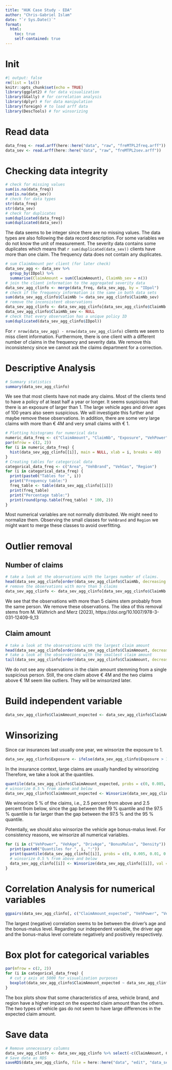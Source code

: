 ```yaml
---
title: "HUK Case Study - EDA"
author: "Chris-Gabriel Islam"
date: "`r Sys.Date()`"
format:
  html:
    toc: true
    self-contained: true
---
```


# Init

```r
#| output: false
rm(list = ls())
knitr::opts_chunk$set(echo = TRUE)
library(ggplot2) # for data visualization
library(GGally) # for correlation analysis
library(dplyr) # for data manipulation
library(foreign) # to load arff data
library(DescTools) # for winsorizing
```

# Read data

```r
data_freq <- read.arff(here::here("data", "raw", "freMTPL2freq.arff"))
data_sev <- read.arff(here::here("data", "raw", "freMTPL2sev.arff"))
```

# Checking data integrity

```r
# check for missing values
sum(is.na(data_freq))
sum(is.na(data_sev))
# check for data types
str(data_freq)
str(data_sev)
# check for duplicates
sum(duplicated(data_freq))
sum(duplicated(data_sev))
```

The data seems to be integer since there are no missing values. The data types are also following the data record description. For some variables we do not know the unit of measurement. The severity data contains some duplicates which means that `r sum(duplicated(data_sev))` clients have more than one claim. The frequency data does not contain any duplicates.

```r
# sum ClaimAmount per client (for later check)
data_sev_agg <- data_sev %>%
  group_by(IDpol) %>%
  summarise(ClaimAmount = sum(ClaimAmount), ClaimNb_sev = n())
# join the client information to the aggregated severity data
data_sev_agg_clinfo <- merge(data_freq, data_sev_agg, by = "IDpol")
# check if the frequency information is the same in both data sets
sum(data_sev_agg_clinfo$ClaimNb != data_sev_agg_clinfo$ClaimNb_sev)
# remove the inconsistent observations
data_sev_agg_clinfo <- data_sev_agg_clinfo[data_sev_agg_clinfo$ClaimNb == data_sev_agg_clinfo$ClaimNb_sev, ]
data_sev_agg_clinfo$ClaimNb_sev <- NULL
# check that every observation has a unique policy ID
sum(duplicated(data_sev_agg_clinfo$IDpol))
```

For `r nrow(data_sev_agg) - nrow(data_sev_agg_clinfo)` clients we seem to miss client information. Furthermore, there is one client with a different number of claims in the frequency and severity data. We remove this inconsistency since we cannot ask the claims department for a correction.

# Descriptive Analysis

```r
# Summary statistics
summary(data_sev_agg_clinfo)
```

We see that most clients have not made any claims. Most of the clients tend to have a policy of at least half a year or longer. It seems suspicious that there is an exposure of larger than 1. The large vehicle ages and driver ages of 100 years also seem suspicious. We will investigate this further and maybe remove these observations. In addition, there are some very large claims with more than € 4M and very small claims with € 1. 

```r
# Plotting histograms for numerical data
numeric_data_freq <- c("ClaimAmount", "ClaimNb", "Exposure", "VehPower", "VehAge", "DrivAge", "BonusMalus", "Density")
par(mfrow = c(2, 2))
for (i in numeric_data_freq) {
  hist(data_sev_agg_clinfo[[i]], main = NULL, xlab = i, breaks = 40)
}
# Creating tables for categorical data
categorical_data_freq <- c("Area", "VehBrand", "VehGas", "Region")
for (i in categorical_data_freq) {
  print(paste0("Tables for ", i))
  print("Frequency table:")
  freq_table <- table(data_sev_agg_clinfo[[i]])
  print(freq_table)
  print("Percentage table:")
  print(round(prop.table(freq_table) * 100, 2))
}
```
Most numerical variables are not normally distributed. We might need to normalize them. Observing the small classes for `VehBrand` and `Region` we might want to merge these classes to avoid overfitting. 

# Outlier removal

## Number of claims

```r
# take a look at the observations with the larges number of claims.
head(data_sev_agg_clinfo[order(data_sev_agg_clinfo$ClaimNb, decreasing = TRUE), ], n = 20)
# remove the observations with more than 5 claims
data_sev_agg_clinfo <- data_sev_agg_clinfo[data_sev_agg_clinfo$ClaimNb < 5, ]
```

We see that the observations with more than 5 claims stem probably from the same person. We remove these observations. The idea of this removal stems from M. Wüthrich and Merz (2023), https://doi.org/10.1007/978-3-031-12409-9_13

## Claim amount

```r
# take a look at the observations with the largest claim amount
head(data_sev_agg_clinfo[order(data_sev_agg_clinfo$ClaimAmount, decreasing = TRUE), ], n = 20)
# take a look at the observations with the smallest claim amount
tail(data_sev_agg_clinfo[order(data_sev_agg_clinfo$ClaimAmount, decreasing = TRUE), ], n = 20)
```

We do not see any observations in the claim amount stemming from a single suspicious person. Still, the one claim above € 4M and the two claims above € 1M seem like outliers. They will be winsorized later. 

# Build independent variable

```r
data_sev_agg_clinfo$ClaimAmount_expected <- data_sev_agg_clinfo$ClaimAmount / data_sev_agg_clinfo$Exposure
```

# Winsorizing

Since car insurances last usually one year, we winsorize the exposure to 1.

```r
data_sev_agg_clinfo$Exposure <- ifelse(data_sev_agg_clinfo$Exposure > 1, 1, data_sev_agg_clinfo$Exposure)
```

In the insurance context, large claims are usually handled by winsorizing Therefore, we take a look at the quantiles.

```r
quantile(data_sev_agg_clinfo$ClaimAmount_expected, probs = c(0, 0.005, 0.01, 0.025, 0.05, 0.95, 0.975, 0.99, 0.995, 1))
# winsorize 0.5 % from above and below
data_sev_agg_clinfo$ClaimAmount_expected <- Winsorize(data_sev_agg_clinfo$ClaimAmount_expected, val = quantile(data_sev_agg_clinfo$ClaimAmount_expected, probs = c(0.025, 0.975), na.rm = FALSE))
```

We winsorize 5 % of the claims, i.e., 2.5 percent from above and 2.5 percent from below, since the gap between the 99 % quantile and the 97.5 % quantile is far larger than the gap between the 97.5 % and the 95 % quantile. 

Potentially, we should also winsorize the vehicle age bonus-malus level. For consistency reasons, we winsorize all numerical variables.

```r
for (i in c("VehPower", "VehAge", "DrivAge", "BonusMalus", "Density")) {
  print(paste0("Quantiles for ", i, ":"))
  print(quantile(data_sev_agg_clinfo[[i]], probs = c(0, 0.005, 0.01, 0.025, 0.05, 0.95, 0.975, 0.99, 0.995, 1)))
  # winsorize 0.5 % from above and below
  data_sev_agg_clinfo[[i]] <- Winsorize(data_sev_agg_clinfo[[i]], val = quantile(data_sev_agg_clinfo[[i]], probs = c(0.025, 0.975), na.rm = FALSE))
}
```


# Correlation Analysis for numerical variables

```r
ggpairs(data_sev_agg_clinfo[, c("ClaimAmount_expected", "VehPower", "VehAge", "DrivAge", "BonusMalus", "Density")], progress = FALSE, lower = list(continuous = wrap("points", size = 0.1)))
```

The largest (negative) correlation seems to be between the driver's age and the bonus-malus level. Regarding our independent variable, the driver age and the bonus-malus level correlate negatively and positively respectively.

# Box plot for categorical variables

```r
par(mfrow = c(2, 2))
for (i in categorical_data_freq) {
  # cut y axis at 5000 for visualization purposes
  boxplot(data_sev_agg_clinfo$ClaimAmount_expected ~ data_sev_agg_clinfo[[i]], ylim = c(0, 5000), main = i, xlab = i, ylab = "Claim Amount expected")
}
```

The box plots show that some characteristics of area, vehicle brand, and region have a higher impact on the expected claim amount than the others. The two types of vehicle gas do not seem to have large differences in the expected claim amount.

# Save data

```r
# Remove unnecessary columns
data_sev_agg_clinfo <- data_sev_agg_clinfo %>% select(-c(ClaimAmount, ClaimNb, IDpol, Exposure))
# Save data as RDS
saveRDS(data_sev_agg_clinfo, file = here::here("data", "edit", "data_sev_agg_clinfo.rds"))
```

